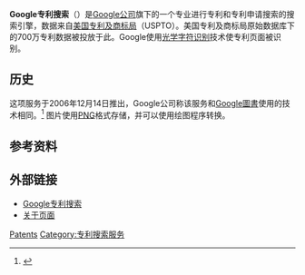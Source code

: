 {{Infobox website
| name           = Google Patents
| logo           = Google Patents logo.png
| url            = [https://patents.google.com/ https://patents.google.com/]
| type           = [[搜索|搜索]]
| registration   = 否
| owner          = [[Google|Google]]
| author         = Google
| current_status = [[軟件版本週期#Beta|beta]]
}}

'''Google专利搜索'''（{{lang-en|Google Patents}}）是[[Google公司|Google公司]]旗下的一个专业进行专利和专利申请搜索的搜索引擎，数据来自[[美国专利及商标局|美国专利及商标局]]（USPTO）。美国专利及商标局原始数据库下的700万专利数据被投放于此。Google使用[[光学字符识别|光学字符识别]]技术使专利页面被识别。

==历史==
这项服务于2006年12月14日推出，Google公司称该服务和[[Google圖書|Google圖書]]使用的技术相同。<ref name="gpAbout">{{cite web|url=http://www.google.com/googlepatents/about.html|title=About page|work=Google Patents site|accessdate=December 29, 2006|archive-date=2012-09-02|archive-url=https://web.archive.org/web/20120902041030/http://www.google.com/googlepatents/about.html|dead-url=no}}</ref> 图片使用[[PNG|PNG]]格式存储，并可以使用绘图程序转换。

==参考资料==
{{Reflist}}

==外部链接==
*[https://patents.google.com/ Google专利搜索] {{Wayback|url=https://patents.google.com/ |date=20210203064918 }}
*[https://support.google.com/faqs/answer/6390996 关于页面] {{Wayback|url=https://support.google.com/faqs/answer/6390996 |date=20210202062446 }}

{{Google Inc.}}

[[Category:Google搜尋|Patents]]
[[Category:专利搜索服务|Category:专利搜索服务]]